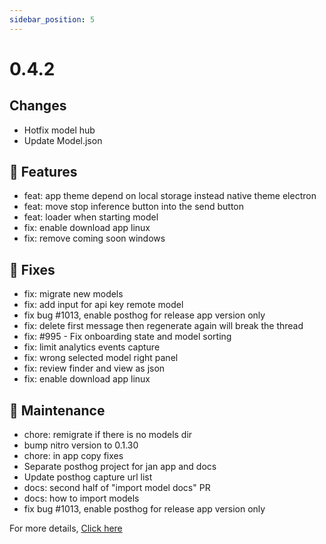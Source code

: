 ```yaml
---
sidebar_position: 5
---
```


# 0.4.2

## Changes

 - Hotfix model hub
 - Update Model.json

## 🚀 Features

 - feat: app theme depend on local storage instead native theme electron
 - feat: move stop inference button into the send button
 - feat: loader when starting model
 - fix: enable download app linux
 - fix: remove coming soon windows

## 🐛 Fixes

 - fix: migrate new models
 - fix: add input for api key remote model
 - fix bug #1013, enable posthog for release app version only
 - fix: delete first message then regenerate again will break the thread
 - fix: #995 - Fix onboarding state and model sorting
 - fix: limit analytics events capture
 - fix: wrong selected model right panel
 - fix: review finder and view as json
 - fix: enable download app linux

## 🧰 Maintenance

 - chore: remigrate if there is no models dir
 - bump nitro version to 0.1.30
 - chore: in app copy fixes
 - Separate posthog project for jan app and docs
 - Update posthog capture url list
 - docs: second half of "import model docs" PR
 - docs: how to import models
 - fix bug #1013, enable posthog for release app version only

For more details, [Click here](https://github.com/janhq/jan/releases/tag/v0.4.2)